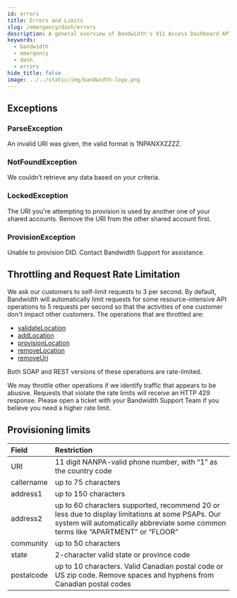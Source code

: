 ```yaml
---
id: errors
title: Errors and Limits
slug: /emergency/dash/errors
description: A general overview of Bandwidth's 911 Access Dashboard API Errors
keywords:
  - bandwidth
  - emergency
  - dash
  - errors
hide_title: false
image: ../../static/img/bandwidth-logo.png
---
```


## Exceptions

### ParseException

An invalid URI was given, the valid format is 1NPANXXZZZZ.

### NotFoundException

We couldn’t retrieve any data based on your criteria.

### LockedException

The URI you're attempting to provision is used by another one of your shared accounts. Remove the URI from the other shared account first.

### ProvisionException

Unable to provision DID. Contact Bandwidth Support for assistance.

## Throttling and Request Rate Limitation

We ask our customers to self-limit requests to 3 per second. By default, Bandwidth will automatically limit requests for some resource-intensive API operations to 5 requests per second so that the activities of one customer don't impact other customers. The operations that are throttled are:

  * [validateLocation](/dash-api-reference#operation/validateLocation)
  * [addLocation](/dash-api-reference#operation/addLocation)
  * [provisionLocation](/dash-api-reference#operation/provisionLocation)
  * [removeLocation](/dash-api-reference#operation/removeLocation)
  * [removeUri](/dash-api-reference#operation/removeUri)

Both SOAP and REST versions of these operations are rate-limited.

We may throttle other operations if we identify traffic that appears to be abusive. Requests that violate the rate limits will receive an HTTP 429 response. Please open a ticket with your Bandwidth Support Team if you believe you need a higher rate limit.

## Provisioning limits

| Field | Restriction |
|:------|:------------|
| URI | 11 digit NANPA-valid phone number, with “1” as the country code |
| callername | up to 75 characters |
| address1 | up to 150 characters |
| address2 |up to 60 characters supported, recommend 20 or less due to display limitations at some PSAPs. Our system will automatically abbreviate some common terms like “APARTMENT” or “FLOOR” |
| community | up to 50 characters |
| state | 2-character valid state or province code |
| postalcode | up to 10 characters. Valid Canadian postal code or US zip code. Remove spaces and hyphens from Canadian postal codes |
